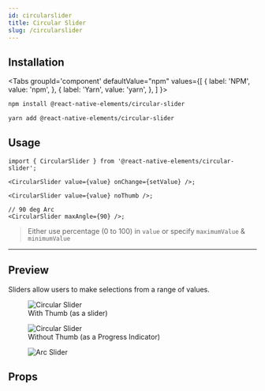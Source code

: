 ```yaml
---
id: circularslider
title: Circular Slider
slug: /circularslider
---
```




## Installation

<Tabs
groupId='component'
defaultValue="npm"
values={[
{ label: 'NPM', value: 'npm', },
{ label: 'Yarn', value: 'yarn', },
]
}>
<TabItem value="npm">

```bash
npm install @react-native-elements/circular-slider
```

</TabItem>
<TabItem value="yarn">

```bash
yarn add @react-native-elements/circular-slider
```

</TabItem>
</Tabs>

## Usage

```tsx
import { CircularSlider } from '@react-native-elements/circular-slider';
```

```tsx
<CircularSlider value={value} onChange={setValue} />;

<CircularSlider value={value} noThumb />;

// 90 deg Arc
<CircularSlider maxAngle={90} />;
```

> Either use percentage (0 to 100) in `value` or specify `maximumValue` & `minimumValue`

---

## Preview

Sliders allow users to make selections from a range of values.

<div className="component-preview component-preview--grid component-preview--grid-10">
  <figure>
    <img src="/img/circularSlider1.gif" alt="Circular Slider" />
    <figcaption>With Thumb (as a slider)</figcaption>
  </figure>
  <figure>
    <img src="/img/circularSlider2.gif" alt="Circular Slider" />
    <figcaption>Without Thumb (as a Progress Indicator)</figcaption>
  </figure>
  <figure>
    <img src="/img/arcSlider.png" alt="Arc Slider" />
  </figure>
</div>

## Props

<Props />

